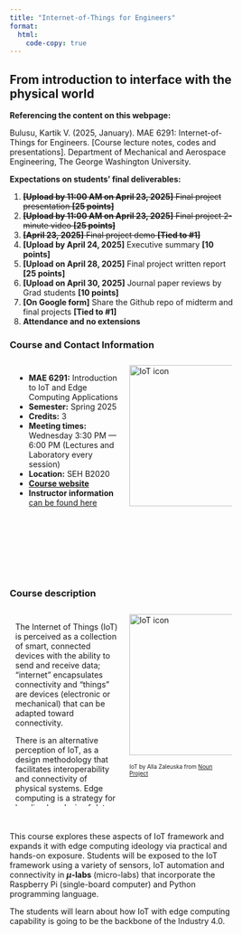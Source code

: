 ```yaml
---
title: "Internet-of-Things for Engineers"
format: 
  html: 
    code-copy: true
---
```


<h2>From introduction to interface with the physical world</h2>

:::{.callout-notes}
**Referencing the content on this webpage:**

Bulusu, Kartik V. (2025, January). MAE 6291: Internet-of-Things for Engineers. [Course lecture notes, codes and presentations]. Department of Mechanical and Aerospace Engineering, The George Washington University.
:::

:::{.callout-important}
<!-- **Registartion:**
Course registation is NOW OPEN. -->
<!-- [Registration link](https://events.vtools.ieee.org/event/register/437187) -->
**Expectations on students' final deliverables:**

1. ~~**[Upload by 11:00 AM on April 23, 2025]** Final project presentation **[25 points]**~~
2. ~~**[Upload by 11:00 AM on April 23, 2025]** Final project 2-minute video **[25 points]**~~
3. ~~**[April 23, 2025]** Final project demo **[Tied to #1]**~~
4. **[Upload by April 24, 2025]** Executive summary **[10 points]** 
5. **[Upload on April 28, 2025]** Final project written report **[25 points]**
6. **[Upload on April 30, 2025]** Journal paper reviews by Grad students **[10 points]**  
7. **[On Google form]** Share the Github repo of midterm and final projects **[Tied to #1]**
8. **Attendance and no extensions**
:::

<style>
* {
  box-sizing: border-box;
}
/* Create two equal columns that floats next to each other */
.column {
  float: left;
  width: 50%;
  padding: 10px;
  height: 350px; /* Should be removed. Only for demonstration */
}

/* Clear floats after the columns */
.row:after {
  content: "";
  display: table;
  clear: both;
}
</style>

### Course and Contact Information
<div class="row">
 <div class="column">
- **MAE 6291:** Introduction to IoT and Edge Computing Applications 
- **Semester:**  Spring 2025
- **Credits:** 3
- **Meeting times:** Wednesday 3:30 PM — 6:00 PM (Lectures and Laboratory every session)
- **Location:** SEH B2020
- [**Course website**](https://gwu-mae6291-iot.github.io/spring2025/) 
<!-- [https://gwu-mae6291-iot.github.io/spring2025/] -->
- **Instructor information** [can be found here](/instructor.qmd)
 </div>

 <div class="column">
 <!-- "float: left;  -->
 <img src="/images/WorldCloudApplicationAreas.png" alt="IoT icon" style="object-fit:contain width:250px;height:250px; margin-right: 10px;" /><br>
 </div>
</div>

<br>

<!-- ### Github Repo (updated weekly) -->
<!-- ```python
TBA
``` -->

<!-- ```python -->
<!-- git clone https://github.com/gwu-mae6291-iot/spring2025_codes.git -->
<!-- ``` -->

### Course description
<div class="row">
 <div class="column">
 The Internet of Things (IoT) is perceived as a collection of smart, connected devices with the ability to send and receive data; “internet” encapsulates connectivity and “things” are devices (electronic or mechanical) that can be adapted toward connectivity. 

 There is an alternative perception of IoT, as a design methodology that facilitates interoperability and connectivity of physical systems. Edge computing is a strategy for localized analysis of data, ahead in the pipeline of powerful data center- or cloud-based post-processing.  
 </div>
 <div class="column">
 <!-- "float: left;  -->
 <img src="/images/noun-iot-2623360_copy.png" alt="IoT icon" style="object-fit:contain width:250px;height:250px; margin-right: 10px;" /><br>
 <p><font size="1">IoT by Alla Zaleuska from <a href="https://thenounproject.com/browse/icons/term/iot/" target="_blank" title="IoT Icons">Noun Project</a></font></p>
 </div>
</div>

<br>

This course explores these aspects of IoT framework and expands it with edge computing ideology via practical and hands-on exposure. Students will be exposed to the IoT framework using a variety of sensors, IoT automation and connectivity in **$\mu$-labs** (micro-labs) that incorporate the Raspberry Pi (single-board computer) and Python programming language. 

The students will learn about how IoT with edge computing capability is going to be the backbone of the Industry 4.0.


<!-- 
<br><br>
<footer>
  <p>This is a Quarto website. To learn more about Quarto websites visit <https://quarto.org/docs/websites>.<br>
  Author: Kartik Bulusu<br>
  Contact: <a href="mailto:bulusu@gwu.edu">bulusu</a><br>
  &copy; 2024 All rights reserved</p>
</footer> -->

